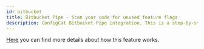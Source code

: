 ```yaml
---
id: bitbucket
title: Bitbucket Pipe - Scan your code for unused feature flags
description: ConfigCat Bitbucket Pipe integration. This is a step-by-step guide on how to use the ConfigCat Bitbucket integration to eliminate tech debt in your project.
---
```



<CodeRefIntro linkText="Bitbucket Pipe" linkUrl="https://bitbucket.org/product/features/pipelines/integrations?p=configcat/scan-repository-pipe" linkTarget="_blank" />

[Here](/docs/advanced/code-references/overview) you can find more details about how this feature works.

<BitbucketPipe />
